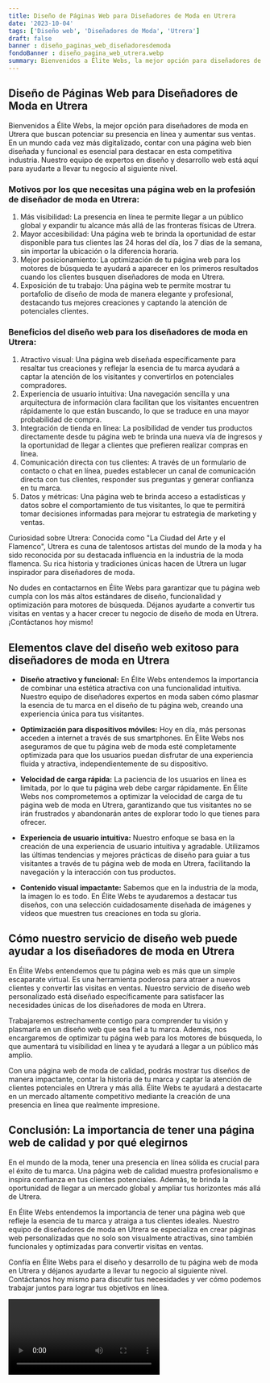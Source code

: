 ```yaml
---
title: Diseño de Páginas Web para Diseñadores de Moda en Utrera
date: '2023-10-04'
tags: ['Diseño web', 'Diseñadores de Moda', 'Utrera']
draft: false
banner : diseño_paginas_web_diseñadoresdemoda
fondoBanner : diseño_pagina_web_utrera.webp
summary: Bienvenidos a Élite Webs, la mejor opción para diseñadores de moda en Utrera que buscan potenciar su presencia en línea y aumentar sus ventas. En un mundo cada vez más digitalizado, contar con una página web bien diseñada y funcional es esencial para destacar en esta competitiva industria. Nuestro equipo de expertos en diseño y desarrollo web está aquí para ayudarte a llevar tu negocio al siguiente nivel.
---
```


## Diseño de Páginas Web para Diseñadores de Moda en Utrera

Bienvenidos a Élite Webs, la mejor opción para diseñadores de moda en Utrera que buscan potenciar su presencia en línea y aumentar sus ventas. En un mundo cada vez más digitalizado, contar con una página web bien diseñada y funcional es esencial para destacar en esta competitiva industria. Nuestro equipo de expertos en diseño y desarrollo web está aquí para ayudarte a llevar tu negocio al siguiente nivel.

### Motivos por los que necesitas una página web en la profesión de diseñador de moda en Utrera:

1. Más visibilidad: La presencia en línea te permite llegar a un público global y expandir tu alcance más allá de las fronteras físicas de Utrera.
2. Mayor accesibilidad: Una página web te brinda la oportunidad de estar disponible para tus clientes las 24 horas del día, los 7 días de la semana, sin importar la ubicación o la diferencia horaria.
3. Mejor posicionamiento: La optimización de tu página web para los motores de búsqueda te ayudará a aparecer en los primeros resultados cuando los clientes busquen diseñadores de moda en Utrera.
4. Exposición de tu trabajo: Una página web te permite mostrar tu portafolio de diseño de moda de manera elegante y profesional, destacando tus mejores creaciones y captando la atención de potenciales clientes.

### Beneficios del diseño web para los diseñadores de moda en Utrera:

1. Atractivo visual: Una página web diseñada específicamente para resaltar tus creaciones y reflejar la esencia de tu marca ayudará a captar la atención de los visitantes y convertirlos en potenciales compradores.
2. Experiencia de usuario intuitiva: Una navegación sencilla y una arquitectura de información clara facilitan que los visitantes encuentren rápidamente lo que están buscando, lo que se traduce en una mayor probabilidad de compra.
3. Integración de tienda en línea: La posibilidad de vender tus productos directamente desde tu página web te brinda una nueva vía de ingresos y la oportunidad de llegar a clientes que prefieren realizar compras en línea.
4. Comunicación directa con tus clientes: A través de un formulario de contacto o chat en línea, puedes establecer un canal de comunicación directa con tus clientes, responder sus preguntas y generar confianza en tu marca.
5. Datos y métricas: Una página web te brinda acceso a estadísticas y datos sobre el comportamiento de tus visitantes, lo que te permitirá tomar decisiones informadas para mejorar tu estrategia de marketing y ventas.

Curiosidad sobre Utrera: Conocida como "La Ciudad del Arte y el Flamenco", Utrera es cuna de talentosos artistas del mundo de la moda y ha sido reconocida por su destacada influencia en la industria de la moda flamenca. Su rica historia y tradiciones únicas hacen de Utrera un lugar inspirador para diseñadores de moda.

No dudes en contactarnos en Élite Webs para garantizar que tu página web cumpla con los más altos estándares de diseño, funcionalidad y optimización para motores de búsqueda. Déjanos ayudarte a convertir tus visitas en ventas y a hacer crecer tu negocio de diseño de moda en Utrera. ¡Contáctanos hoy mismo!

<GifSeo />

<Cta />

## Elementos clave del diseño web exitoso para diseñadores de moda en Utrera

- **Diseño atractivo y funcional:** En Élite Webs entendemos la importancia de combinar una estética atractiva con una funcionalidad intuitiva. Nuestro equipo de diseñadores expertos en moda saben cómo plasmar la esencia de tu marca en el diseño de tu página web, creando una experiencia única para tus visitantes.

- **Optimización para dispositivos móviles:** Hoy en día, más personas acceden a internet a través de sus smartphones. En Élite Webs nos aseguramos de que tu página web de moda esté completamente optimizada para que los usuarios puedan disfrutar de una experiencia fluida y atractiva, independientemente de su dispositivo.

- **Velocidad de carga rápida:** La paciencia de los usuarios en línea es limitada, por lo que tu página web debe cargar rápidamente. En Élite Webs nos comprometemos a optimizar la velocidad de carga de tu página web de moda en Utrera, garantizando que tus visitantes no se irán frustrados y abandonarán antes de explorar todo lo que tienes para ofrecer.

- **Experiencia de usuario intuitiva:** Nuestro enfoque se basa en la creación de una experiencia de usuario intuitiva y agradable. Utilizamos las últimas tendencias y mejores prácticas de diseño para guiar a tus visitantes a través de tu página web de moda en Utrera, facilitando la navegación y la interacción con tus productos.

- **Contenido visual impactante:** Sabemos que en la industria de la moda, la imagen lo es todo. En Élite Webs te ayudaremos a destacar tus diseños, con una selección cuidadosamente diseñada de imágenes y vídeos que muestren tus creaciones en toda su gloria.

## Cómo nuestro servicio de diseño web puede ayudar a los diseñadores de moda en Utrera

En Élite Webs entendemos que tu página web es más que un simple escaparate virtual. Es una herramienta poderosa para atraer a nuevos clientes y convertir las visitas en ventas. Nuestro servicio de diseño web personalizado está diseñado específicamente para satisfacer las necesidades únicas de los diseñadores de moda en Utrera.

Trabajaremos estrechamente contigo para comprender tu visión y plasmarla en un diseño web que sea fiel a tu marca. Además, nos encargaremos de optimizar tu página web para los motores de búsqueda, lo que aumentará tu visibilidad en línea y te ayudará a llegar a un público más amplio.

Con una página web de moda de calidad, podrás mostrar tus diseños de manera impactante, contar la historia de tu marca y captar la atención de clientes potenciales en Utrera y más allá. Élite Webs te ayudará a destacarte en un mercado altamente competitivo mediante la creación de una presencia en línea que realmente impresione.

## Conclusión: La importancia de tener una página web de calidad y por qué elegirnos

En el mundo de la moda, tener una presencia en línea sólida es crucial para el éxito de tu marca. Una página web de calidad muestra profesionalismo e inspira confianza en tus clientes potenciales. Además, te brinda la oportunidad de llegar a un mercado global y ampliar tus horizontes más allá de Utrera.

En Élite Webs entendemos la importancia de tener una página web que refleje la esencia de tu marca y atraiga a tus clientes ideales. Nuestro equipo de diseñadores de moda en Utrera se especializa en crear páginas web personalizadas que no solo son visualmente atractivas, sino también funcionales y optimizadas para convertir visitas en ventas.

Confía en Élite Webs para el diseño y desarrollo de tu página web de moda en Utrera y déjanos ayudarte a llevar tu negocio al siguiente nivel. Contáctanos hoy mismo para discutir tus necesidades y ver cómo podemos trabajar juntos para lograr tus objetivos en línea.

<Video />

<CtaBot job='Diseñadores de Moda' city='Utrera'/>

<Gmaps query='Utrera+españa+maps' />